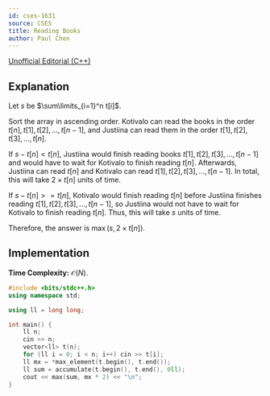 ```yaml
---
id: cses-1631
source: CSES 
title: Reading Books
author: Paul Chen
---
```


[Unofficial Editorial (C++)](https://codeforces.com/blog/entry/83295)

## Explanation

Let $s$ be $\sum\limits_{i=1}^n t[i]$.

Sort the array in ascending order. Kotivalo can read the books in the order $t[n], t[1], t[2], ..., t[n - 1]$, and Justiina can read them in the order $t[1], t[2], t[3], ..., t[n]$. 

If $s - t[n] < t[n]$, Justiina would finish reading books $t[1], t[2], t[3], ..., t[n - 1]$ and would have to wait for Kotivalo to finish reading $t[n]$. Afterwards, Justiina can read $t[n]$ and Kotivalo can read $t[1], t[2], t[3], ..., t[n - 1]$. In total, this will take $2 \times t[n]$ units of time.

If $s - t[n] >= t[n]$, Kotivalo would finish reading $t[n]$ before Justiina finishes reading $t[1], t[2], t[3], ..., t[n - 1]$, so Justiina would not have to wait for Kotivalo to finish reading $t[n]$. Thus, this will take $s$ units of time.

Therefore, the answer is $\max(s, 2 \times t[n])$.

## Implementation

**Time Complexity:** $\mathcal{O}(N)$.

<LanguageSection>
<CPPSection>

```cpp
#include <bits/stdc++.h>
using namespace std;

using ll = long long;

int main() {
	ll n;
	cin >> n;
	vector<ll> t(n);
	for (ll i = 0; i < n; i++) cin >> t[i];
	ll mx = *max_element(t.begin(), t.end());
	ll sum = accumulate(t.begin(), t.end(), 0ll);
	cout << max(sum, mx * 2) << "\n";
}
```
</CPPSection>
</LanguageSection>
